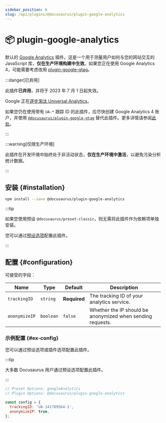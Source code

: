 ```yaml
---
sidebar_position: 6
slug: /api/plugins/@docusaurus/plugin-google-analytics
---
```


# 📦 plugin-google-analytics


默认的 [Google Analytics](https://developers.google.com/analytics/devguides/collection/analyticsjs/) 插件。这是一个用于测量用户如何与您的网站交互的 JavaScript 库，**仅在生产环境构建中生效**。如果您正在使用 Google Analytics 4，可能需要考虑改用 [plugin-google-gtag](./plugin-google-gtag.mdx)。

:::danger[已弃用]

此插件**已弃用**，并将于 2023 年 7 月 1 日起失效。

Google 正在[逐步淘汰 Universal Analytics](https://blog.google/products/marketingplatform/analytics/prepare-for-future-with-google-analytics-4/)。

如果您仍在使用带有 `UA-*` 跟踪 ID 的此插件，应尽快创建 Google Analytics 4 账户，并使用 [`@docusaurus/plugin-google-gtag`](./plugin-google-gtag.mdx) 替代此插件。更多详情请参阅[此处](https://github.com/facebook/docusaurus/issues/7221)。

:::

:::warning[仅限生产环境]

此插件在开发环境中始终处于非活动状态，**仅在生产环境中激活**，以避免污染分析统计数据。

:::

## 安装 {#installation}

```bash npm2yarn
npm install --save @docusaurus/plugin-google-analytics
```

:::tip

如果您使用预设 `@docusaurus/preset-classic`，则无需将此插件作为依赖项单独安装。

您可以通过[预设选项](../../using-plugins.mdx#docusauruspreset-classic)配置此插件。

:::

## 配置 {#configuration}

可接受的字段：

<APITable>

| Name | Type | Default | Description |
| --- | --- | --- | --- |
| `trackingID` | `string` | **Required** | The tracking ID of your analytics service. |
| `anonymizeIP` | `boolean` | `false` | Whether the IP should be anonymized when sending requests. |

</APITable>

### 示例配置 {#ex-config}

您可以通过预设选项或插件选项配置此插件。

:::tip

大多数 Docusaurus 用户通过预设选项配置此插件。

:::

```js config-tabs
// Preset Options: googleAnalytics
// Plugin Options: @docusaurus/plugin-google-analytics

const config = {
  trackingID: 'UA-141789564-1',
  anonymizeIP: true,
};
```